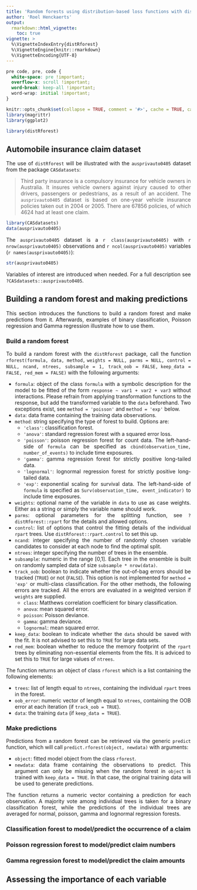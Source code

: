 ```yaml
---
title: 'Random forests using distribution-based loss functions with distRforest'
author: 'Roel Henckaerts'
output: 
  rmarkdown::html_vignette:
    toc: true
vignette: >
  %\VignetteIndexEntry{distRforest}
  %\VignetteEngine{knitr::rmarkdown}
  %\VignetteEncoding{UTF-8}
---
```


```css
pre code, pre, code {
  white-space: pre !important;
  overflow-x: scroll !important;
  word-break: keep-all !important;
  word-wrap: initial !important;
}
```

<style>
body {
text-align: justify}
</style>

```r
knitr::opts_chunk$set(collapse = TRUE, comment = '#>', cache = TRUE, cache.lazy = FALSE)
library(magrittr)
library(ggplot2)
```

```r
library(distRforest)
```


## Automobile insurance claim dataset
The use of `distRforest` will be illustrated with the `ausprivauto0405` dataset from the package `CASdatasets`:

> Third party insurance is a compulsory insurance for vehicle owners in Australia. It insures vehicle owners against injury caused to other drivers, passengers or pedestrians, as a result of an accident.
The `ausprivauto0405` dataset is based on one-year vehicle insurance policies taken out in 2004 or 2005. There are 67856 policies, of which 4624 had at least one claim.

```r
library(CASdatasets)
data(ausprivauto0405)
```

The `ausprivauto0405` dataset is a `r class(ausprivauto0405)` with `r nrow(ausprivauto0405)` observations and `r ncol(ausprivauto0405)` variables (`r names(ausprivauto0405)`):
```r
str(ausprivauto0405)
```
Variables of interest are introduced when needed. For a full description see `?CASdatasets::ausprivauto0405`.


## Building a random forest and making predictions
This section introduces the functions to build a random forest and make predictions from it. Afterwards, examples of binary classification, Poisson regression and Gamma regression illustrate how to use them.

### Build a random forest
To build a random forest with the `distRforest` package, call the function `rforest(formula, data, method,` `weights = NULL, parms = NULL, control = NULL, ncand, ntrees, subsample = 1, track_oob = FALSE,` `keep_data = FALSE, red_mem = FALSE)` with the following arguments:

+ `formula`: object of the class `formula` with a symbolic description for the model to be fitted of the form `response ~ var1 + var2 + var3` without interactions. Please refrain from applying transformation functions to the response, but add the transformed variable to the `data` beforehand. Two exceptions exist, see `method = 'poisson'` and `method = 'exp'` below.
+ `data`: data frame containing the training data observations.
+ `method`: string specifying the type of forest to build. Options are:
    - `'class'`: classification forest.
    - `'anova'`: standard regression forest with a squared error loss.
    - `'poisson'`: poisson regression forest for count data. The left-hand-side of `formula` can be specified as `cbind(observation_time, number_of_events)` to include time exposures.
    - `'gamma'`: gamma regression forest for strictly positive long-tailed data.
    - `'lognormal'`: lognormal regression forest for strictly positive long-tailed data.
    - `'exp'`: exponential scaling for survival data. The left-hand-side of `formula` is specified as `Surv(observation_time, event_indicator)` to include time exposures.
+ `weights`: optional name of the variable in `data` to use as case weights. Either as a string or simply the variable name should work.
+ `parms`: optional parameters for the splitting function, see `?distRforest::rpart` for the details and allowed options.
+ `control`: list of options that control the fitting details of the individual `rpart` trees. Use `distRforest::rpart.control` to set this up.
+ `ncand`: integer specifying the number of randomly chosen variable candidates to consider at each node to find the optimal split.
+ `ntrees`: integer specifying the number of trees in the ensemble.
+ `subsample`: numeric in the range [0,1]. Each tree in the ensemble is built on randomly sampled data of size `subsample * nrow(data)`.
+ `track_oob`: boolean to indicate whether the out-of-bag errors should be tracked (`TRUE`) or not (`FALSE`). This option is not implemented for `method = 'exp'` or multi-class classification. For the other methods, the following errors are tracked. All the errors are evaluated in a weighted version if `weights` are supplied.
    - `class`: Matthews correlation coefficient for binary classification.
    - `anova`: mean squared error.
    - `poisson`: Poisson deviance.
    - `gamma`: gamma deviance.
    - `lognormal`: mean squared error.
+ `keep_data`: boolean to indicate whether the `data` should be saved with the fit. It is not advised to set this to `TRUE` for large data sets.
+ `red_mem`: boolean whether to reduce the memory footprint of the `rpart` trees by eliminating non-essential elements from the fits. It is adviced to set this to `TRUE` for large values of `ntrees`.

The function returns an object of class `rforest` which is a list containing the following elements:

+ `trees`: list of length equal to `ntrees`, containing the individual `rpart` trees in the forest.
+ `oob_error`: numeric vector of length equal to `ntrees`, containing the OOB error at each iteration (if `track_oob = TRUE`).
+ `data`: the training `data` (if `keep_data = TRUE`).

### Make predictions
Predictions from a random forest can be retrieved via the generic `predict` function, which will call `predict.rforest(object, newdata)` with arguments:

+ `object`: fitted model object from the class `rforest`.
+ `newdata`: data frame containing the observations to predict. This argument can only be missing when the random forest in `object` is trained with `keep_data = TRUE`. In that case, the original training data will be used to generate predictions.

The function returns a numeric vector containing a prediction for each observation. A majority vote among individual trees is taken for a binary classification forest, while the predictions of the individual trees are averaged for normal, poisson, gamma and lognormal regression forests.

### Classification forest to model/predict the occurrence of a claim


### Poisson regression forest to model/predict claim numbers


### Gamma regression forest to model/predict the claim amounts


## Assessing the importance of each variable
